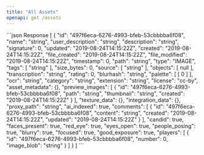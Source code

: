 ```yaml
---
title: "All Assets"
openapi: get /assets
---
```

<ResponseExample>
    ```json Response
    [
    {
        "id": "497f6eca-6276-4993-bfeb-53cbbbba6f08",
        "name": "string",
        "user_description": "string",
        "description": "string",
        "signature": 0,
        "updated": "2019-08-24T14:15:22Z",
        "created": "2019-08-24T14:15:22Z",
        "file_created": "2019-08-24T14:15:22Z",
        "file_modified": "2019-08-24T14:15:22Z",
        "timestamp": 0,
        "path": "string",
        "type": "IMAGE",
        "tags": [
        "string"
        ],
        "size_bytes": 0,
        "source": [
        "string"
        ],
        "objects": [
        null
        ],
        "transcription": "string",
        "rating": 0,
        "blurhash": "string",
        "palette": [
        [
        0
        ]
        ],
        "ocr": "string",
        "category": "string",
        "extension": "string",
        "license": "cc-by",
        "asset_metadata": {},
        "preview_images": [
    {
        "id": "497f6eca-6276-4993-bfeb-53cbbbba6f08",
        "path": "string",
        "thumbnail": "string",
        "created": "2019-08-24T14:15:22Z"
    }
        ],
        "texture_data": {},
        "integration_data": {},
        "proxy_path": "string",
        "ai_indexed": true,
        "comments": [
    {
        "id": "497f6eca-6276-4993-bfeb-53cbbbba6f08",
        "content": "string",
        "created": "2019-08-24T14:15:22Z",
        "updated": "2019-08-24T14:15:22Z"
    }
        ],
        "candid": true,
        "faces_present": true,
        "red_eye": true,
        "eyes_open": true,
        "people_posing": true,
        "blurry": true,
        "focused": true,
        "good_exposure": true,
        "players": [
    {
        "id": "497f6eca-6276-4993-bfeb-53cbbbba6f08",
        "number": 0,
        "image_blob": "string"
    }
        ]
    }
    ]
    ```
</ResponseExample>